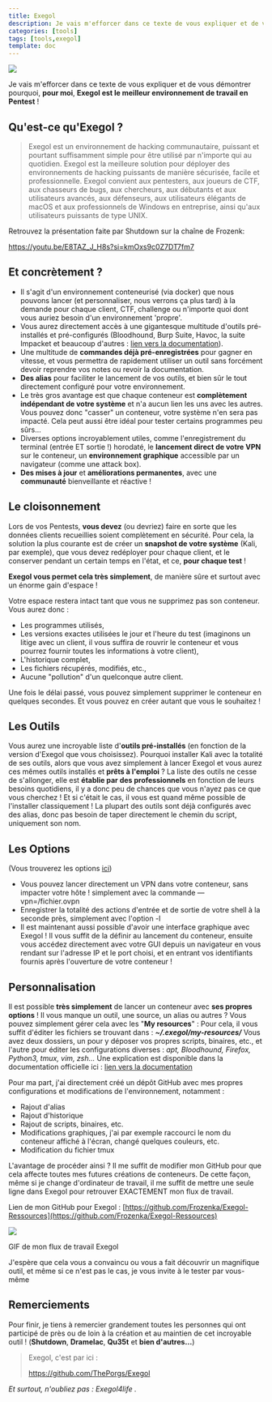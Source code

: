 ```yaml
---
title: Exegol
description: Je vais m'efforcer dans ce texte de vous expliquer et de vous démontrer pourquoi, **pour moi**, **Exegol est le meilleur environnement de travail en Pentest** !
categories: [tools]
tags: [tools,exegol]
template: doc
---
```


![](../../../assets/tools/exegol/exegol.webp)

Je vais m'efforcer dans ce texte de vous expliquer et de vous démontrer pourquoi, **pour moi**, **Exegol est le meilleur environnement de travail en Pentest** !

## Qu'est-ce qu'Exegol ?

> Exegol est un environnement de hacking communautaire, puissant et pourtant suffisamment simple pour être utilisé par n'importe qui au quotidien. Exegol est la meilleure solution pour déployer des environnements de hacking puissants de manière sécurisée, facile et professionnelle. Exegol convient aux pentesters, aux joueurs de CTF, aux chasseurs de bugs, aux chercheurs, aux débutants et aux utilisateurs avancés, aux défenseurs, aux utilisateurs élégants de macOS et aux professionnels de Windows en entreprise, ainsi qu'aux utilisateurs puissants de type UNIX.

Retrouvez la présentation faite par Shutdown sur la chaîne de Frozenk:

https://youtu.be/E8TAZ_J_H8s?si=kmOxs9c0Z7DT7fm7

## Et concrètement ?

- Il s'agit d'un environnement conteneurisé (via docker) que nous pouvons lancer (et personnaliser, nous verrons ça plus tard) à la demande pour chaque client, CTF, challenge ou n'importe quoi dont vous auriez besoin d'un environnement 'propre'.
- Vous aurez directement accès à une gigantesque multitude d'outils pré-installés et pré-configurés (Bloodhound, Burp Suite, Havoc, la suite Impacket et beaucoup d'autres : [lien vers la documentation](https://exegol.readthedocs.io/en/latest/exegol-resources/resources.html)).
- Une multitude de **commandes déjà pré-enregistrées** pour gagner en vitesse, et vous permettra de rapidement utiliser un outil sans forcément devoir reprendre vos notes ou revoir la documentation.
- **Des alias** pour faciliter le lancement de vos outils, et bien sûr le tout directement configuré pour votre environnement.
- Le très gros avantage est que chaque conteneur est **complètement indépendant de votre système** et n'a aucun lien les uns avec les autres. Vous pouvez donc "casser" un conteneur, votre système n'en sera pas impacté. Cela peut aussi être idéal pour tester certains programmes peu sûrs…
- Diverses options incroyablement utiles, comme l'enregistrement du terminal (entrée ET sortie !) horodaté, le **lancement direct de votre VPN** sur le conteneur, un **environnement graphique** accessible par un navigateur (comme une attack box).
- **Des mises à jour** et **améliorations permanentes**, avec une **communauté** bienveillante et réactive !

## Le cloisonnement

Lors de vos Pentests, **vous devez** (ou devriez) faire en sorte que les données clients recueillies soient complètement en sécurité. Pour cela, la solution la plus courante est de créer un **snapshot de votre système** (Kali, par exemple), que vous devez redéployer pour chaque client, et le conserver pendant un certain temps en l'état, et ce, **pour chaque test** !

**Exegol vous permet cela très simplement**, de manière sûre et surtout avec un énorme gain d'espace !

Votre espace restera intact tant que vous ne supprimez pas son conteneur. Vous aurez donc :

- Les programmes utilisés,
- Les versions exactes utilisées le jour et l'heure du test (imaginons un litige avec un client, il vous suffira de rouvrir le conteneur et vous pourrez fournir toutes les informations à votre client),
- L'historique complet,
- Les fichiers récupérés, modifiés, etc.,
- Aucune "pollution" d'un quelconque autre client.

Une fois le délai passé, vous pouvez simplement supprimer le conteneur en quelques secondes. Et vous pouvez en créer autant que vous le souhaitez !

## Les Outils

Vous aurez une incroyable liste d'**outils pré-installés** (en fonction de la version d'Exegol que vous choisissez). Pourquoi installer Kali avec la totalité de ses outils, alors que vous avez simplement à lancer Exegol et vous aurez ces mêmes outils installés et **prêts à l'emploi** ? La liste des outils ne cesse de s'allonger, elle est **établie par des professionnels** en fonction de leurs besoins quotidiens, il y a donc peu de chances que vous n'ayez pas ce que vous cherchez ! Et si c'était le cas, il vous est quand même possible de l'installer classiquement ! La plupart des outils sont déjà configurés avec des alias, donc pas besoin de taper directement le chemin du script, uniquement son nom.

## Les Options

(Vous trouverez les options [ici](https://exegol.readthedocs.io/en/latest/exegol-wrapper/start.html))

- Vous pouvez lancer directement un VPN dans votre conteneur, sans impacter votre hôte ! simplement avec la commande — vpn=/fichier.ovpn
- Enregistrer la totalité des actions d'entrée et de sortie de votre shell à la seconde près, simplement avec l'option -l
- Il est maintenant aussi possible d'avoir une interface graphique avec Exegol ! Il vous suffit de la définir au lancement du conteneur, ensuite vous accédez directement avec votre GUI depuis un navigateur en vous rendant sur l'adresse IP et le port choisi, et en entrant vos identifiants fournis après l'ouverture de votre conteneur !

## Personnalisation

Il est possible **très simplement** de lancer un conteneur avec **ses propres options** ! Il vous manque un outil, une source, un alias ou autres ? Vous pouvez simplement gérer cela avec les "**My resources**" : Pour cela, il vous suffit d'éditer les fichiers se trouvant dans : **_~/.exegol/my-resources/_** Vous avez deux dossiers, un pour y déposer vos propres scripts, binaires, etc., et l'autre pour éditer les configurations diverses : _apt, Bloodhound, Firefox, Python3, tmux, vim, zsh…_ Une explication est disponible dans la documentation officielle ici : [lien vers la documentation](https://exegol.readthedocs.io/en/latest/exegol-image/my-resources.html)

Pour ma part, j'ai directement créé un dépôt GitHub avec mes propres configurations et modifications de l'environnement, notamment :

- Rajout d'alias
- Rajout d'historique
- Rajout de scripts, binaires, etc.
- Modifications graphiques, j'ai par exemple raccourci le nom du conteneur affiché à l'écran, changé quelques couleurs, etc.
- Modification du fichier tmux

L'avantage de procéder ainsi ? Il me suffit de modifier mon GitHub pour que cela affecte toutes mes futures créations de conteneurs. De cette façon, même si je change d'ordinateur de travail, il me suffit de mettre une seule ligne dans Exegol pour retrouver EXACTEMENT mon flux de travail.

Lien de mon GitHub pour Exegol : [https://github.com/Frozenka/Exegol-Ressources](https://github.com/Frozenka/Exegol-Ressources)

![](../../../assets/tools/exegol/demo.gif)

GIF de mon flux de travail Exegol

J'espère que cela vous a convaincu ou vous a fait découvrir un magnifique outil, et même si ce n'est pas le cas, je vous invite à le tester par vous-même

## Remerciements

Pour finir, je tiens à remercier grandement toutes les personnes qui ont participé de près ou de loin à la création et au maintien de cet incroyable outil ! (**Shutdown**, **Dramelac**, **Qu35t** et **bien d'autres…**)

> Exegol, c'est par ici :
>
>https://github.com/ThePorgs/Exegol

_Et surtout, n'oubliez pas : Exegol4life ._